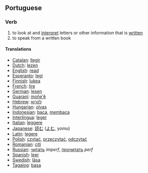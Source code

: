 ==Portuguese==
===Verb===
# to look at and [[interpret]] letters or other information that is [[written]]
# to speak from a written book

====Translations====
*[[Catalan]]: [[llegir]]
*[[Dutch]]: [[lezen]]
*[[English]]: [[read]]
*[[Esperanto]]: [[legi]]
*[[Finnish]]: [[lukea]]
*[[French]]: [[lire]]
*[[German]]: [[lesen]]
*[[Guaraní]]: [[moñe'ẽ]]
*[[Hebrew]]: [[לקרוא]]
*[[Hungarian]]: [[olvas]]
*[[Indonesian]]: [[baca]], [[baca|membaca]]
*[[Interlingua]]: [[leger]]
*[[Italian]]: [[leggere]]
*[[Japanese]]: [[読む]] ([[よむ]], yomu)
*[[Latin]]: [[legere]]
*[[Polish]]: [[czytać]], [[przeczytać]], [[odczytać]] 
*[[Romanian]]: [[citi]]
*[[Russian]]: [[читать]] ''imperf'', [[прочитать]] ''perf''
*[[Spanish]]: [[leer]]
*[[Swedish]]: [[läsa]]
*[[Tagalog]]: [[basa]]
